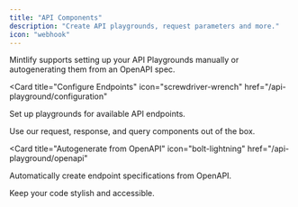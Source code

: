 ```yaml
---
title: "API Components"
description: "Create API playgrounds, request parameters and more."
icon: "webhook"
---
```


Mintlify supports setting up your API Playgrounds manually or autogenerating them from an OpenAPI spec.

<CardGroup>

<Card
  title="Configure Endpoints"
  icon="screwdriver-wrench"
  href="/api-playground/configuration"
>
  Set up playgrounds for available API endpoints.
</Card>

<Card title="API Components" icon="react" href="/api-playground/components">
  Use our request, response, and query components out of the box.
</Card>

<Card
  title="Autogenerate from OpenAPI"
  icon="bolt-lightning"
  href="/api-playground/openapi"
>
  Automatically create endpoint specifications from OpenAPI.
</Card>

<Card title="Add code blocks" icon="code" href="content/components/code">
  Keep your code stylish and accessible.
</Card>

</CardGroup>
